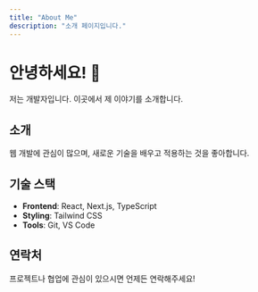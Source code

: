 ```yaml
---
title: "About Me"
description: "소개 페이지입니다."
---
```


# 안녕하세요! 👋

저는 개발자입니다. 이곳에서 제 이야기를 소개합니다.

## 소개

웹 개발에 관심이 많으며, 새로운 기술을 배우고 적용하는 것을 좋아합니다.

## 기술 스택

- **Frontend**: React, Next.js, TypeScript
- **Styling**: Tailwind CSS
- **Tools**: Git, VS Code

## 연락처

프로젝트나 협업에 관심이 있으시면 언제든 연락해주세요! 